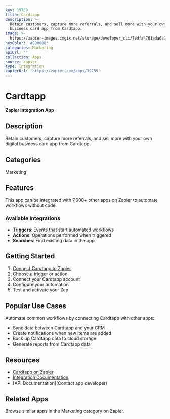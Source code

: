 ```yaml
---
key: 39759
title: Cardtapp
description: >-
  Retain customers, capture more referrals, and sell more with your own digital
  business card app from Cardtapp.
image: >-
  https://zapier-images.imgix.net/storage/developer_cli/7edfa4761ada6a1ca5ce625baebbf9b7.png?auto=format%2Ccompress&ixlib=python-3.0.0&q=50
hexColor: '#000000'
categories: Marketing
apiUrl: ''
collection: Apps
source: zapier
type: Integration
zapierUrl: 'https://zapier.com/apps/39759'
---
```

# Cardtapp

**Zapier Integration App**

## Description

Retain customers, capture more referrals, and sell more with your own digital business card app from Cardtapp.

## Categories

Marketing

## Features

This app can be integrated with 7,000+ other apps on Zapier to automate workflows without code.

### Available Integrations

- **Triggers**: Events that start automated workflows
- **Actions**: Operations performed when triggered
- **Searches**: Find existing data in the app

## Getting Started

1. [Connect Cardtapp to Zapier](https://zapier.com/apps/39759)
2. Choose a trigger or action
3. Connect your Cardtapp account
4. Configure your automation
5. Test and activate your Zap

## Popular Use Cases

Automate common workflows by connecting Cardtapp with other apps:

- Sync data between Cardtapp and your CRM
- Create notifications when new items are added
- Back up Cardtapp data to cloud storage
- Generate reports from Cardtapp data

## Resources

- [Cardtapp on Zapier](https://zapier.com/apps/39759)
- [Integration Documentation](https://zapier.com/apps/39759/integrations)
- [API Documentation](Contact app developer)

## Related Apps

Browse similar apps in the Marketing category on Zapier.
